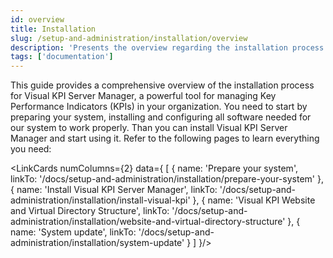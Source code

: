 ```yaml
---
id: overview
title: Installation
slug: /setup-and-administration/installation/overview
description: 'Presents the overview regarding the installation process and links the available pages.'
tags: ['documentation']
---
```



This guide provides a comprehensive overview of the installation process for Visual KPI Server Manager, a powerful tool for managing Key Performance Indicators (KPIs) in your organization. You need to start by preparing your system, installing and configuring all software needed for our system to work properly. Than you can install Visual KPI Server Manager and start using it. Refer to the following pages to learn everything you need:

<LinkCards  numColumns={2} data={
  [
    {
      name: 'Prepare your system',
      linkTo: '/docs/setup-and-administration/installation/prepare-your-system'
    },
    {
      name: 'Install Visual KPI Server Manager',
      linkTo: '/docs/setup-and-administration/installation/install-visual-kpi'
    },
    {
      name: 'Visual KPI Website and Virtual Directory Structure',
      linkTo: '/docs/setup-and-administration/installation/website-and-virtual-directory-structure'
    },
    {
      name: 'System update',
      linkTo: '/docs/setup-and-administration/installation/system-update'
    }
  ]
}/>